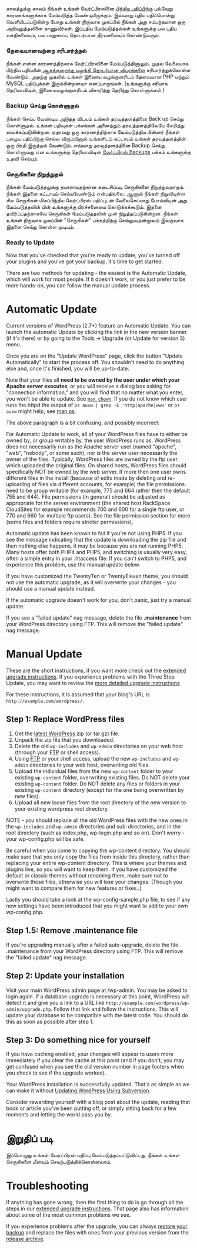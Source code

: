 {{Languages|
{{en|Upgrading_WordPress}}
{{es|Actualizar_Wordpress}}
{{fr|Mettre_a_Jour_WordPress}}
{{fi|WordPressin päivittäminen}}
{{he|שדרוג וורדפרס}}
{{ja|WordPress のアップグレード}}
{{ka|ვორდპრესის განახლება}}
{{pt-br|Atualizando o WordPress}}
{{ru|Обновление WordPress}}
{{sk|Aktualizácia WordPress}}
{{ta|வேர்ட்பிரஸ் பதிப்பை மேம்படுத்தல்}}
{{th|Upgrading_WordPress}}
{{zh-cn|升级 WordPress}}
{{zh-tw|升級WordPress}}
}}

காலத்துக்கு காலம் நீங்கள் உங்கள் வேர்ட்பிரஸினை [http://ta-lk.wordpress.org/releases/ பிந்திய பதிப்பிற்கு] பல்வேறு காரணங்களுக்காக மேம்படுத்த வேண்டியிருக்கும்.  இவ்வாறு புதிய பதிப்பொன்று வெளியிடப்படுகின்ற போது உங்கள் நிருவாக முகப்பில் நீங்கள் அது சம்பந்தமான ஒரு அறிவுறுத்தலினை காணுவீர்கள். இப்புதிய மேம்படுத்தல்கள் உங்களுக்கு பல புதிய வசதிகளையும், பல பாதுகாப்பு தொடர்பான தீர்வகளையும் கொண்டுவரும்.

{{Warning| நீங்கள் செய்கின்ற மேம்படுத்தல் உங்கள் வழங்கியிலுள்ள அனைத்து வேர்ட்பிரஸ் கோப்புக்களையும் அனேகமாக மாற்றிவிடும். வேர்ட்பிரஸ் கரு கோப்புக்கள், Askemit மற்றும் Hallo Dolly செருகிகள் Twentyeleven, Twentyten வார்ப்புருக்கள் என்பனவும் மாற்றப்பட்டுவிடும். எனவே அவற்றில் நீங்கள் ஏதேனும் மாற்றங்கள் செய்திருப்பின் அதை தொலைந்துவிடும்.}}


=== தேவையானவற்றை சரிபார்த்தல் ===
நீங்கள் என்ன காரணத்திற்காக வேர்ட்பிரஸினை மேம்படுத்தினாலும், முதல் வேலையாக பிந்திய பதிப்பின் [http://wordpress.org/about/requirements/ ஆகக்குறைந்த வழங்கி தொடர்பான விபரங்களை] சரிபார்த்துக்கொள்ள வேண்டும். அதற்கு முதலில் உங்கள் இணைய வழங்குனரிடம் தேவையான PHP மற்றும் MySQL பதிப்புக்கள் இருக்கின்றனவா எனப்பாருங்கள். (உங்களுக்கு சரியாக தெரியாவிடின், இணையவழங்குனரிடம் விசாரித்து தெரிந்து கொள்ளுங்கள்.)

=== Backup செய்து கொள்ளுதல்===
நீங்கள் செய்ய வேண்டிய அடுத்த விடயம் உங்கள் தரவுத்தளத்தினை Back up செய்து கொள்ளுதல். உங்கள் பதிவுகள் பக்கங்கள் அனைத்தும் தரவுத்தளத்திலேயே சேமித்து வைக்கப்படுகின்றன. ஏதாவது ஒரு காரணத்திற்காக மேம்படுத்திய பின்னர் நீங்கள் பழைய பதிப்பிற்கு செல்ல விரும்பினால் உங்களிடம் கட்டாயம் உங்கள் தரவுத்தளத்தின் ஒரு பிரதி இருத்தல் வேண்டும். எவ்வாறு தரவுத்தளத்தினை Backup செய்து கொள்ளுவது என உங்களுக்கு தெரியாவிடின் [[வேர்ட்பிரஸ் Backups]] பக்கம் உங்களுக்கு உதவி செய்யும்.

=== செருகிகளை நிறுத்துதல் ===
நீங்கள் மேம்படுத்தலுக்கு தயாராவதற்கான கடைசிப்படி செருகிகளை நிறுத்துவதாகும். நீங்கள் இதனை கட்டாயம் செய்யவேண்டும் என்பதில்லை. ஆனால் நீங்கள் நிறுவியுள்ள சில செருகிகள் மிகப்பிந்திய வேர்ட்பிரஸ் பதிப்புடன் வேலைசெய்யாது போய்விடின் அது மேம்படுத்தலின் பின் உங்களுக்கு பிரச்சனையை கொடுக்கக்கூடும். இதனை தவிர்ப்பதற்காகவே செருகிகள் மேம்படுத்தலின் முன் நிறுத்தப்படுகின்றன. நீங்கள் உங்கள் நிருவாக முகப்பின் "செருகிகள்" பக்கத்திற்கு செல்லுவதன்மூலம் இலகுவாக இதனை செய்து கொள்ள முடியும்.

=== Ready to Update ===
Now that you've checked that you're ready to update, you've turned off your plugins and you've got your backup, it's time to get started.  

There are two methods for updating - the easiest is the Automatic Update, which will work for most people.  If it doesn't work, or you just prefer to be more hands-on, you can follow the manual update process.

= Automatic Update =

Current versions of WordPress (2.7+) feature an Automatic Update.  You can launch the automatic Update by clicking the link in the new version banner (if it's there) or by going to the Tools -> Upgrade (or Update for version 3) menu.  

Once you are on the "Update WordPress" page, click the button "Update Automatically" to start the process off. You shouldn't need to do anything else and, once it's finished, you will be up-to-date.

Note that your files all <strong>need to be owned by the user under which your Apache server executes</strong>, or you will receive a dialog box asking for "connection information," and you will find that no matter what you enter, you won't be able to update. See <code>[http://unixhelp.ed.ac.uk/CGI/man-cgi?chown man chown]</code>. If you do not know which user runs the httpd the output of <code>ps auxw | grep -E 'http|apache|www'</code> or <code>ps auxw</code> might help, see [http://unixhelp.ed.ac.uk/CGI/man-cgi?ps man ps].

The above paragraph is a bit confusing, and possibly incorrect:

For Automatic Update to work, all of your WordPress files have to either be owned by, or group writable by, the user WordPress runs as. WordPress does not necessarily run as the Apache server user (named "apache", "web",  "nobody", or some such), nor is the server user necessarily the owner of the files. Typically, WordPress files are owned by the ftp user which uploaded the original files. On shared hosts, WordPress files should specifically NOT be owned by the web server. If more then one user owns different files in the install (because of edits made by deleting and re-uploading of files via different accounts, for example) the file permissions need to be group writable (for example, 775 and 664 rather then the default 755 and 644). File permissions (in general) should be adjusted as appropriate for the server environment (the shared host RackSpace CloudSites for example recommends 700 and 600 for a single ftp user, or 770 and 660 for multiple ftp users). See the file permission section for more (some files and folders require stricter permissions).

Automatic update has been known to fail if you're not using PHP5.  If you see the message indicating that the update is downloading the zip file and then nothing else happens, it may be because you are not running PHP5.  Many hosts offer both PHP4 and PHP5, and switching is usually very easy, often a simple entry in your .htaccess file.  If you can't switch to PHP5, and experience this problem, use the manual update below.

If you have customized the TwentyTen or TwentyEleven theme, you should not use the automatic upgrade, as it will overwrite your changes - you should use a manual update instead.

If the automatic upgrade doesn't work for you, don't panic, just try a manual update.

If you see a "failed update" nag message, delete the file '''.maintenance''' from your WordPress directory using FTP. This will remove the "failed update" nag message.

= Manual Update =

These are the short instructions, if you want more check out the [[Upgrading_WordPress_Extended|extended upgrade instructions]].  If you experience problems with the Three Step Update, you may want to review the [[Upgrading_WordPress_Extended|more detailed upgrade instructions]]

For these instructions, it is assumed that your blog's URL is <code><nowiki>http://example.com/wordpress/</nowiki></code>. 

== Step 1: Replace WordPress files ==

# Get the [http://wordpress.org/download/ latest WordPress] zip (or tar.gz) file. 
# Unpack the zip file that you downloaded. 
# Delete the old <code>wp-includes</code> and <code>wp-admin</code> directories on your web host (through your [[FTP_Clients|FTP]] or shell access).
# Using [[FTP_Clients|FTP]] or your shell access, upload the new <code>wp-includes</code> and <code>wp-admin</code> directories to your web host, overwriting old files.
# Upload the individual files from the new <code>wp-content</code> folder to your existing <code>wp-content</code> folder, overwriting existing files. Do NOT delete your existing <code>wp-content</code> folder. Do NOT delete any files or folders in your existing <code>wp-content</code> directory (except for the one being overwritten by new files). 
# Upload all new loose files from the root directory of the new version to your existing wordpress root directory.

NOTE - you should replace all the old WordPress files with the new ones in the <code>wp-includes</code> and <code>wp-admin</code> directories and sub-directories, and in the root directory (such as  index.php, wp-login.php and so on). Don't worry - your wp-config.php will be safe.

Be careful when you come to copying the wp-content directory.  You should make sure that you only copy the files from inside this directory, rather than replacing your entire wp-content directory.  This is where your themes and plugins live, so you will want to keep them.  If you have customized the default or classic themes without renaming them, make sure not to overwrite those files, otherwise you will lose your changes.  (Though you might want to compare them for new features or fixes..)

Lastly you should take a look at the wp-config-sample.php file, to see if any new settings have been introduced that you might want to add to your own wp-config.php.

== Step 1.5: Remove .maintenance file ==

If you're upgrading manually after a failed auto-upgrade, delete the file .maintenance from your WordPress directory using FTP.  This will remove the "failed update" nag message.

== Step 2: Update your installation ==
Visit your main WordPress admin page at /wp-admin. You may be asked to login again. If a database upgrade is necessary at this point, WordPress will detect it and give you a link to a URL like <code><nowiki>http://example.com/wordpress/wp-admin/upgrade.php</nowiki></code>. Follow that link and follow the instructions. This will update your database to be compatible with the latest code. You should do this as soon as possible after step 1.

== Step 3: Do something nice for yourself ==

If you have caching enabled, your changes will appear to users more immediately if you clear the cache at this point (and if you don't, you may get confused when you see the old version number in page footers when you check to see if the upgrade worked).

Your WordPress installation is successfully updated. That's as simple as we can make it without [[Installing/Updating_WordPress_with_Subversion|Updating WordPress Using Subversion]].

Consider rewarding yourself with a blog post about the update, reading that book or article you've been putting off, or simply sitting back for a few moments and letting the world pass you by.

= இறுதிப் படி =

இப்பொழுது உங்கள் வேர்ட்பிரஸ் பதிப்பு மேம்படுத்தப்பட்டுவிட்டது. நீங்கள் உங்கள் செருகிகளை மீளவும் செயற்படுத்திக்கொள்ளலாம்.

= Troubleshooting =

If anything has gone wrong, then the first thing to do is go through all the steps in our [[Upgrading_WordPress_Extended|extended upgrade instructions]]. That page also has information about some of the most common problems we see.

If you experience problems after the upgrade, you can always [[Restoring_Your_Database_From_Backup|restore your backup]] and replace the files with ones from your previous version from the [http://wordpress.org/download/release-archive/ release archive].